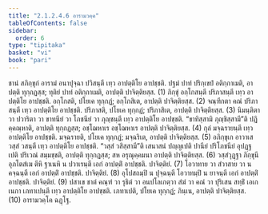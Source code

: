```yaml
---
title: "2.1.2.4.6 อารามวคฺค"
tableOfContents: false
sidebar:
  order: 6
type: "tipitaka"
basket: "vi"
book: "pari"
---
```



<DynamicBreadcrumb />

<Division number="236" book="pari">

<Paragraph number="932" book="pari">
ชานํ สภิกฺขุกํ อารามํ อนาปุจฺฉา ปวิสนฺตี เทฺว อาปตฺติโย อาปชฺชติ. ปฐมํ ปาทํ ปริกฺเขปํ อติกฺกาเมติ, อาปตฺติ ทุกฺกฏสฺส; ทุติยํ ปาทํ อติกฺกาเมติ, อาปตฺติ ปาจิตฺติยสฺส. (1)
</Paragraph>

<Paragraph number="933" book="pari">
ภิกฺขุํ อกฺโกสนฺตี ปริภาสนฺตี เทฺว อาปตฺติโย อาปชฺชติ. อกฺโกสติ, ปโยเค ทุกฺกฏํ; อกฺโกสิเต, อาปตฺติ ปาจิตฺติยสฺส. (2)
</Paragraph>

<Paragraph number="934" book="pari">
จณฺฑีกตา คณํ ปริภาสนฺตี เทฺว อาปตฺติโย อาปชฺชติ. ปริภาสติ, ปโยเค ทุกฺกฏํ; ปริภาสิเต, อาปตฺติ ปาจิตฺติยสฺส. (3)
</Paragraph>

<Paragraph number="935" book="pari">
นิมนฺติตา วา ปวาริตา วา ขาทนียํ วา โภชนียํ วา ภุญฺชนฺตี เทฺว อาปตฺติโย อาปชฺชติ. “ขาทิสฺสามิ ภุญฺชิสฺสามี”ติ ปฏิคฺคณฺหาติ, อาปตฺติ ทุกฺกฏสฺส; อชฺโฌหาเร อชฺโฌหาเร อาปตฺติ ปาจิตฺติยสฺส. (4)
</Paragraph>

<Paragraph number="936" book="pari">
กุลํ มจฺฉรายนฺตี เทฺว อาปตฺติโย อาปชฺชติ. มจฺฉรายติ, ปโยเค ทุกฺกฏํ; มจฺฉริเต, อาปตฺติ ปาจิตฺติยสฺส. (5)
</Paragraph>

<Paragraph number="937" book="pari">
อภิกฺขุเก อาวาเส วสฺสํ วสนฺตี เทฺว อาปตฺติโย อาปชฺชติ. “วสฺสํ วสิสฺสามี”ติ เสนาสนํ ปญฺญเปติ ปานียํ ปริโภชนียํ อุปฏฺฐเปติ ปริเวณํ สมฺมชฺชติ, อาปตฺติ ทุกฺกฏสฺส; สห อรุณุคฺคมนา อาปตฺติ ปาจิตฺติยสฺส. (6)
</Paragraph>

<Paragraph number="938" book="pari">
วสฺสํวุฏฺฐา ภิกฺขุนี อุภโตสํเฆ ตีหิ ฐาเนหิ น ปวาเรนฺตี เอกํ อาปตฺติํ อาปชฺชติ. ปาจิตฺติยํ. (7)
</Paragraph>

<Paragraph number="939" book="pari">
โอวาทาย วา สํวาสาย วา น คจฺฉนฺตี เอกํ อาปตฺติํ อาปชฺชติ. ปาจิตฺติยํ. (8)
</Paragraph>

<Paragraph number="940" book="pari">
อุโปสถมฺปิ น ปุจฺฉนฺตี โอวาทมฺปิ น ยาจนฺตี เอกํ อาปตฺติํ อาปชฺชติ. ปาจิตฺติยํ. (9)
</Paragraph>

<Paragraph number="941" book="pari">
ปสาเข ชาตํ คณฺฑํ วา รุธิตํ วา อนปโลเกตฺวา สํฆํ วา คณํ วา ปุริเสน สทฺธิํ เอเกเนกา เภทาเปนฺตี เทฺว อาปตฺติโย อาปชฺชติ. เภทาเปติ, ปโยเค ทุกฺกฏํ; ภินฺเน, อาปตฺติ ปาจิตฺติยสฺส. (10)

</Paragraph>
</Division>

<Paragraph number="942" type="center" book="pari">
อารามวคฺโค ฉฏฺโฐ.
</Paragraph>